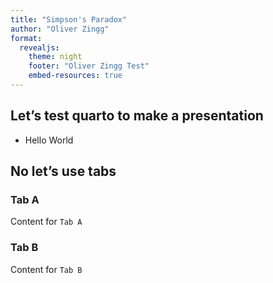 ```yaml
---
title: "Simpson's Paradox"
author: "Oliver Zingg"
format: 
  revealjs:
    theme: night
    footer: "Oliver Zingg Test"
    embed-resources: true
---
```


## Let's test quarto to make a presentation

-   Hello World

## No let's use tabs {background-color="aquamarine"}

::: panel-tabset
### Tab A

Content for `Tab A`

### Tab B

Content for `Tab B`
:::

